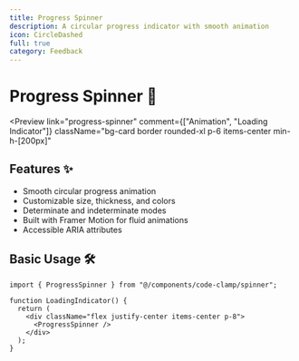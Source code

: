 ```yaml
---
title: Progress Spinner
description: A circular progress indicator with smooth animation
icon: CircleDashed
full: true
category: Feedback
---
```



# Progress Spinner 🌟

<Preview
  link="progress-spinner"
  comment={["Animation", "Loading Indicator"]}
  className="bg-card border rounded-xl p-6 items-center min-h-[200px]"
>
  <ProgressSpinner />
</Preview>

## Features ✨

- Smooth circular progress animation
- Customizable size, thickness, and colors
- Determinate and indeterminate modes
- Built with Framer Motion for fluid animations
- Accessible ARIA attributes

## Basic Usage 🛠️

```tsx
import { ProgressSpinner } from "@/components/code-clamp/spinner";

function LoadingIndicator() {
  return (
    <div className="flex justify-center items-center p-8">
      <ProgressSpinner />
    </div>
  );
}